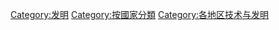{{Commonscat|Inventions}}
{{Categories by country|nocat}}

[[Category:发明|Category:发明]]
[[Category:按國家分類|Category:按國家分類]]
[[Category:各地区技术与发明|Category:各地区技术与发明]]
